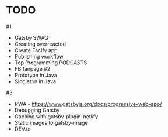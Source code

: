# TODO
#1
- Gatsby SWAG
- Creating overreacted
- Create Facify app
- Publishing workflow
- Top Programming PODCASTS
- FB fanpage
#2
- Prototype in Java
- Singleton in Java

#3
- PWA - https://www.gatsbyjs.org/docs/progressive-web-app/
- Debugging Gatsby
- Caching with gatsby-plugin-netlify
- Static images to gatsby-image
- DEV.to